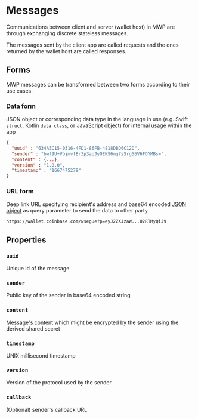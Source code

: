 # Messages

Communications between client and server (wallet host) in MWP are through exchanging discrete stateless messages.

The messages sent by the client app are called requests and the ones returned by the wallet host are called responses.

## Forms

MWP messages can be transformed between two forms according to their use cases.

### Data form 

JSON object or corresponding data type in the language in use (e.g. Swift `struct`, Kotlin `data class`, or JavaScript object) for internal usage within the app

```json
{
  "uuid" : "634A5C15-0316-4FD1-86FB-4818DBD6C12D",
  "sender" : "bwf9U+VbjmvfBr3p3aoJyOEKS6mq7sSrg56V6FDYMBs=",
  "content" : {...},
  "version" : "1.0.0",
  "timestamp" : "1667475279"
}
```

### URL form

Deep link URL specifying recipient's address and base64 encoded [JSON object](#data-form) as query parameter to send the data to other party

`https://wallet.coinbase.com/wsegue?p=eyJ2ZXJzaW...U2RTMyQiJ9`

## Properties

### `uuid`
Unique id of the message

### `sender` 
Public key of the sender in base64 encoded string

### `content`
[Message's content](encryption#message-encryption) which might be encrypted by the sender using the derived shared secret

### `timestamp`
UNIX millisecond timestamp

### `version`
Version of the protocol used by the sender

### `callback`
(Optional) sender's callback URL

